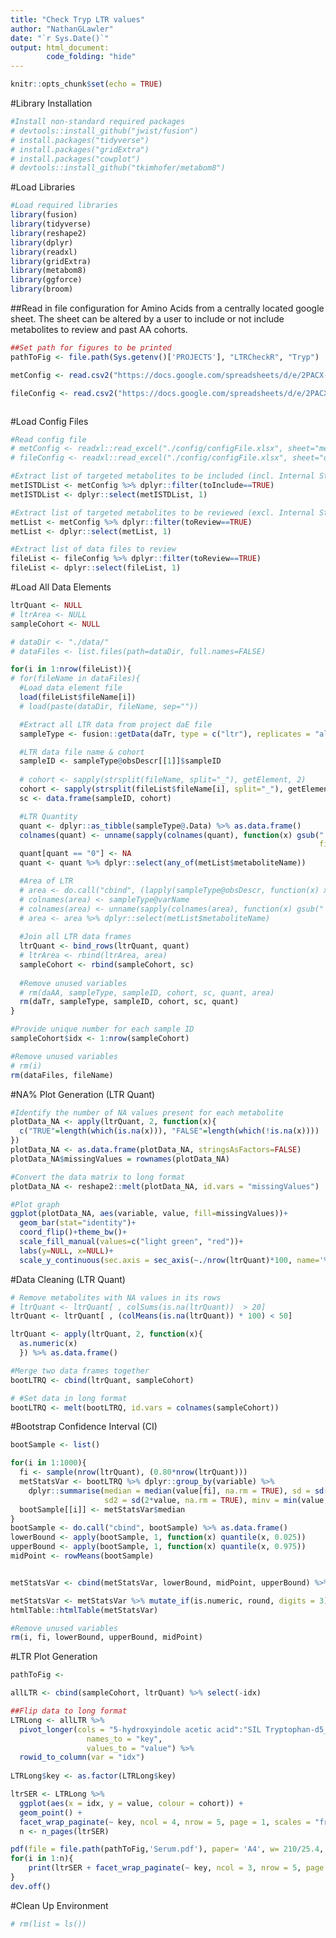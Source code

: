 ```yaml
---
title: "Check Tryp LTR values"
author: "NathanGLawler"
date: "`r Sys.Date()`"
output: html_document:
        code_folding: "hide"
---
```


```r
knitr::opts_chunk$set(echo = TRUE)
```

#Library Installation
```r
#Install non-standard required packages
# devtools::install_github("jwist/fusion")
# install.packages("tidyverse")
# install.packages("gridExtra")
# install.packages("cowplot")
# devtools::install_github("tkimhofer/metabom8")
```

#Load Libraries
```r
#Load required libraries
library(fusion)
library(tidyverse)
library(reshape2)
library(dplyr)
library(readxl) 
library(gridExtra)
library(metabom8)
library(ggforce)
library(broom)
```

##Read in file configuration for Amino Acids from a centrally located google sheet. The sheet can be altered by a user to include or not include metabolites to review and past AA cohorts.

```r

##Set path for figures to be printed
pathToFig <- file.path(Sys.getenv()['PROJECTS'], "LTRCheckR", "Tryp")

metConfig <- read.csv2("https://docs.google.com/spreadsheets/d/e/2PACX-1vRPDk-U3YlaSvCct-lYcBmB5qQekXdY9q71726yxzkbrX-vFZLQ6V29y_aLroadUTmf4EPr8gz6OzSM/pub?gid=1001586708&single=true&output=csv", header = TRUE, sep = ",")

fileConfig <- read.csv2("https://docs.google.com/spreadsheets/d/e/2PACX-1vRPDk-U3YlaSvCct-lYcBmB5qQekXdY9q71726yxzkbrX-vFZLQ6V29y_aLroadUTmf4EPr8gz6OzSM/pub?gid=1516762025&single=true&output=csv", header = TRUE, sep = ",")



```


#Load Config Files
```r
#Read config file
# metConfig <- readxl::read_excel("./config/configFile.xlsx", sheet="metabolites")
# fileConfig <- readxl::read_excel("./config/configFile.xlsx", sheet="dataFiles")

#Extract list of targeted metabolites to be included (incl. Internal Standards)
metISTDList <- metConfig %>% dplyr::filter(toInclude==TRUE)
metISTDList <- dplyr::select(metISTDList, 1)

#Extract list of targeted metabolites to be reviewed (excl. Internal Standards)
metList <- metConfig %>% dplyr::filter(toReview==TRUE)
metList <- dplyr::select(metList, 1)

#Extract list of data files to review
fileList <- fileConfig %>% dplyr::filter(toReview==TRUE)
fileList <- dplyr::select(fileList, 1)
```

#Load All Data Elements
```r
ltrQuant <- NULL
# ltrArea <- NULL
sampleCohort <- NULL

# dataDir <- "./data/"
# dataFiles <- list.files(path=dataDir, full.names=FALSE)

for(i in 1:nrow(fileList)){
# for(fileName in dataFiles){
  #Load data element file
  load(fileList$fileName[i])
  # load(paste(dataDir, fileName, sep=""))

  #Extract all LTR data from project daE file
  sampleType <- fusion::getData(daTr, type = c("ltr"), replicates = "all")

  #LTR data file name & cohort
  sampleID <- sampleType@obsDescr[[1]]$sampleID
 
  # cohort <- sapply(strsplit(fileName, split="_"), getElement, 2)
  cohort <- sapply(strsplit(fileList$fileName[i], split="_"), getElement, 2)
  sc <- data.frame(sampleID, cohort)

  #LTR Quantity
  quant <- dplyr::as_tibble(sampleType@.Data) %>% as.data.frame()
  colnames(quant) <- unname(sapply(colnames(quant), function(x) gsub(" [IS]", "", x, 
                                                                     fixed = TRUE)))
  quant[quant == "0"] <- NA
  quant <- quant %>% dplyr::select(any_of(metList$metaboliteName))

  #Area of LTR
  # area <- do.call("cbind", (lapply(sampleType@obsDescr, function(x) x$Area))) %>% as.data.frame()
  # colnames(area) <- sampleType@varName
  # colnames(area) <- unname(sapply(colnames(area), function(x) gsub(" [IS]", "", x, fixed = TRUE)))
  # area <- area %>% dplyr::select(metList$metaboliteName)
  
  #Join all LTR data frames
  ltrQuant <- bind_rows(ltrQuant, quant)
  # ltrArea <- rbind(ltrArea, area)
  sampleCohort <- rbind(sampleCohort, sc)
  
  #Remove unused variables
  # rm(daAA, sampleType, sampleID, cohort, sc, quant, area)
  rm(daTr, sampleType, sampleID, cohort, sc, quant)
}

#Provide unique number for each sample ID
sampleCohort$idx <- 1:nrow(sampleCohort)

#Remove unused variables
# rm(i)
rm(dataFiles, fileName)
```

#NA% Plot Generation (LTR Quant)
```r
#Identify the number of NA values present for each metabolite
plotData_NA <- apply(ltrQuant, 2, function(x){
  c("TRUE"=length(which(is.na(x))), "FALSE"=length(which(!is.na(x))))
})
plotData_NA <- as.data.frame(plotData_NA, stringsAsFactors=FALSE)
plotData_NA$missingValues = rownames(plotData_NA)

#Convert the data matrix to long format
plotData_NA <- reshape2::melt(plotData_NA, id.vars = "missingValues")

#Plot graph
ggplot(plotData_NA, aes(variable, value, fill=missingValues))+
  geom_bar(stat="identity")+
  coord_flip()+theme_bw()+
  scale_fill_manual(values=c("light green", "red"))+
  labs(y=NULL, x=NULL)+
  scale_y_continuous(sec.axis = sec_axis(~./nrow(ltrQuant)*100, name='%'), name='n')
```

#Data Cleaning (LTR Quant)
```r
# Remove metabolites with NA values in its rows
# ltrQuant <- ltrQuant[ , colSums(is.na(ltrQuant))  > 20]
ltrQuant <- ltrQuant[ , (colMeans(is.na(ltrQuant)) * 100) < 50]

ltrQuant <- apply(ltrQuant, 2, function(x){
  as.numeric(x)
  }) %>% as.data.frame()

#Merge two data frames together
bootLTRQ <- cbind(ltrQuant, sampleCohort)

# #Set data in long format
bootLTRQ <- melt(bootLTRQ, id.vars = colnames(sampleCohort))

```

#Bootstrap Confidence Interval (CI)
```r

bootSample <- list()

for(i in 1:1000){
  fi <- sample(nrow(ltrQuant), (0.80*nrow(ltrQuant)))
  metStatsVar <- bootLTRQ %>% dplyr::group_by(variable) %>% 
    dplyr::summarise(median = median(value[fi], na.rm = TRUE), sd = sd(value, na.rm = TRUE), 
                     sd2 = sd(2*value, na.rm = TRUE), minv = min(value, na.rm = TRUE), maxv = max(value, na.rm = TRUE), se = sd/sqrt(nrow(ltrQuant)))
  bootSample[[i]] <- metStatsVar$median
}
bootSample <- do.call("cbind", bootSample) %>% as.data.frame()
lowerBound <- apply(bootSample, 1, function(x) quantile(x, 0.025))
upperBound <- apply(bootSample, 1, function(x) quantile(x, 0.975))
midPoint <- rowMeans(bootSample)


metStatsVar <- cbind(metStatsVar, lowerBound, midPoint, upperBound) %>% as.data.frame()

metStatsVar <- metStatsVar %>% mutate_if(is.numeric, round, digits = 3)
htmlTable::htmlTable(metStatsVar)

#Remove unused variables
rm(i, fi, lowerBound, upperBound, midPoint)
```

#LTR Plot Generation
```r
pathToFig <- 

allLTR <- cbind(sampleCohort, ltrQuant) %>% select(-idx)

##Flip data to long format
LTRLong <- allLTR %>% 
  pivot_longer(cols = "5-hydroxyindole acetic acid":"SIL Tryptophan-d5_neg",
                 names_to = "key", 
                 values_to = "value") %>% 
  rowid_to_column(var = "idx")
 
LTRLong$key <- as.factor(LTRLong$key)

ltrSER <- LTRLong %>% 
  ggplot(aes(x = idx, y = value, colour = cohort)) +
  geom_point() +
  facet_wrap_paginate(~ key, ncol = 4, nrow = 5, page = 1, scales = "free_y") 
  n <- n_pages(ltrSER)

pdf(file = file.path(pathToFig,'Serum.pdf'), paper= 'A4', w= 210/25.4, 297/25.4)
for(i in 1:n){
    print(ltrSER + facet_wrap_paginate(~ key, ncol = 3, nrow = 5, page = i, scales = "free_y"))
}
dev.off()

```


#Clean Up Environment
```r
# rm(list = ls())
```

